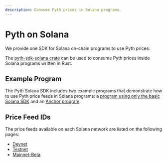 ```yaml
---
description: Consume Pyth prices in Solana programs.
---
```


# Pyth on Solana

We provide one SDK for Solana on-chain programs to use Pyth prices:

The [pyth-sdk-solana crate](https://github.com/pyth-network/pyth-sdk-rs/tree/main/pyth-sdk-solana) can be used to consume Pyth prices inside Solana programs written in Rust.

## Example Program

The Pyth Solana SDK includes two example programs that demonstrate how to use Pyth price feeds in Solana programs:
a [program using only the basic Solana SDK](https://github.com/pyth-network/pyth-sdk-rs/tree/main/examples/sol-contract) and an [Anchor program](https://github.com/pyth-network/pyth-sdk-rs/tree/main/examples/sol-anchor-contract).

## Price Feed IDs

The price feeds available on each Solana network are listed on the following pages:

- [Devnet](https://pyth.network/developers/price-feed-ids#solana-devnet)
- [Testnet](https://pyth.network/developers/price-feed-ids#solana-testnet)
- [Mainnet-Beta](https://pyth.network/developers/price-feed-ids#solana-mainnet-beta)
